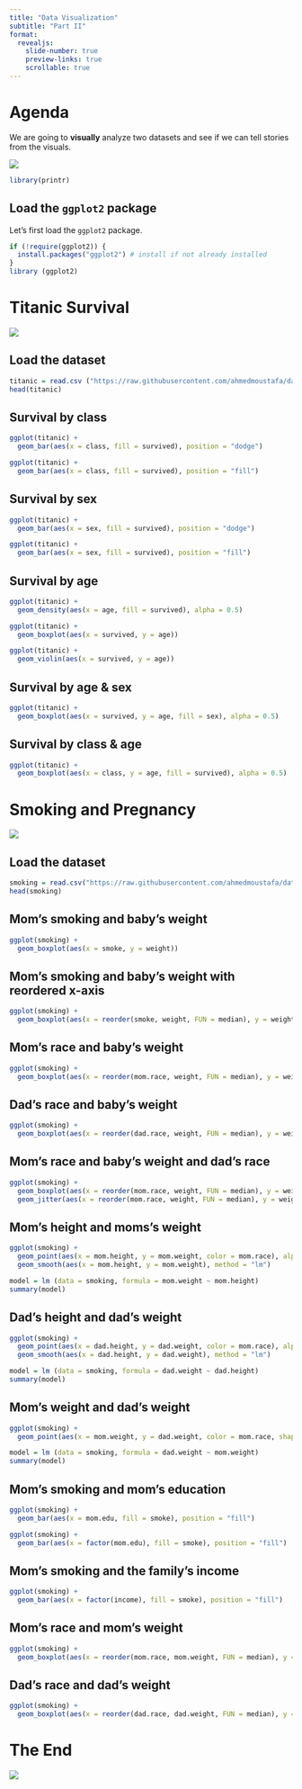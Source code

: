 ```yaml
---
title: "Data Visualization"
subtitle: "Part II"
format:
  revealjs:
    slide-number: true
    preview-links: true
    scrollable: true
---
```


# Agenda

We are going to **visually** analyze two datasets and see if we can tell stories from the visuals.

![](https://media.gettyimages.com/id/170005774/photo/fairy-tale.jpg?s=612x612&w=0&k=20&c=G6Mvq7tYAgyyfNbZGbwdXjh8XlQ1_MCrYakU63I7SG4=)

```r
library(printr)
```

## Load the `ggplot2` package

Let's first load the `ggplot2` package.

```r
if (!require(ggplot2)) {
  install.packages("ggplot2") # install if not already installed
}
library (ggplot2)
```


# Titanic Survival

![](https://media.gettyimages.com/id/188056589/photo/digitally-restored-vintage-maritime-history-photo-of-the-rms-titantic-departing-southampton-on.jpg?s=2048x2048&w=gi&k=20&c=UUgRikYArk0uhrOMQbs994YaoRuCWU4TrcsjYGI8Tj0=)

## Load the dataset

```r
titanic = read.csv ("https://raw.githubusercontent.com/ahmedmoustafa/datasets/main/titanic/titanic.csv")
head(titanic)
```


## Survival by class

::: {.fragment}

```r
ggplot(titanic) +
  geom_bar(aes(x = class, fill = survived), position = "dodge")
```

:::

::: {.fragment}

```r
ggplot(titanic) +
  geom_bar(aes(x = class, fill = survived), position = "fill")
```

:::

## Survival by sex

::: {.fragment}

```r
ggplot(titanic) +
  geom_bar(aes(x = sex, fill = survived), position = "dodge")
```

:::


::: {.fragment}

```r
ggplot(titanic) +
  geom_bar(aes(x = sex, fill = survived), position = "fill")
```

:::

## Survival by age

::: {.fragment}

```r
ggplot(titanic) +
  geom_density(aes(x = age, fill = survived), alpha = 0.5)
```

:::

::: {.fragment}

```r
ggplot(titanic) +
  geom_boxplot(aes(x = survived, y = age))
```

:::

::: {.fragment}

```r
ggplot(titanic) +
  geom_violin(aes(x = survived, y = age))
```

:::

## Survival by age & sex

::: {.fragment}

```r
ggplot(titanic) +
  geom_boxplot(aes(x = survived, y = age, fill = sex), alpha = 0.5)
```

:::

## Survival by class & age

::: {.fragment}

```r
ggplot(titanic) +
  geom_boxplot(aes(x = class, y = age, fill = survived), alpha = 0.5)
```

:::

# Smoking and Pregnancy

![](https://media.gettyimages.com/id/702551325/photo/pregnant-woman-finishing-cigarette.jpg?s=2048x2048&w=gi&k=20&c=zUKT8g49WaCFyNnuyvyYRFTAuLB74IEwn9JQ8hg0Li0=)

## Load the dataset

```r
smoking = read.csv("https://raw.githubusercontent.com/ahmedmoustafa/datasets/main/smoking/smoking.csv")
head(smoking)
```

## Mom's smoking and baby's weight

::: {.fragment}

```r
ggplot(smoking) +
  geom_boxplot(aes(x = smoke, y = weight))
```

:::

## Mom's smoking and baby's weight with reordered x-axis

::: {.fragment}

```r
ggplot(smoking) +
  geom_boxplot(aes(x = reorder(smoke, weight, FUN = median), y = weight))
```

:::

## Mom's race and baby's weight

::: {.fragment}

```r
ggplot(smoking) +
  geom_boxplot(aes(x = reorder(mom.race, weight, FUN = median), y = weight))
```

:::

## Dad's race and baby's weight

::: {.fragment}

```r
ggplot(smoking) +
  geom_boxplot(aes(x = reorder(dad.race, weight, FUN = median), y = weight))
```

:::

## Mom's race and baby's weight and dad's race

::: {.fragment}

```r
ggplot(smoking) +
  geom_boxplot(aes(x = reorder(mom.race, weight, FUN = median), y = weight)) +
  geom_jitter(aes(x = reorder(mom.race, weight, FUN = median), y = weight, color = dad.race), alpha = 0.5, width = 0.3)
```

:::

## Mom's height and moms's weight

::: {.fragment}

```r
ggplot(smoking) +
  geom_point(aes(x = mom.height, y = mom.weight, color = mom.race), alpha = 0.5) +
  geom_smooth(aes(x = mom.height, y = mom.weight), method = "lm")
```

```r
model = lm (data = smoking, formula = mom.weight ~ mom.height)
summary(model)
```

:::

## Dad's height and dad's weight

::: {.fragment}

```r
ggplot(smoking) +
  geom_point(aes(x = dad.height, y = dad.weight, color = mom.race), alpha = 0.5) +
  geom_smooth(aes(x = dad.height, y = dad.weight), method = "lm")
```

```r
model = lm (data = smoking, formula = dad.weight ~ dad.height)
summary(model)
```

:::

## Mom's weight and dad's weight

::: {.fragment}

```r
ggplot(smoking) +
  geom_point(aes(x = mom.weight, y = dad.weight, color = mom.race, shape = dad.race), alpha = 0.5)
```

```r
model = lm (data = smoking, formula = dad.weight ~ mom.weight)
summary(model)
```

:::

## Mom's smoking and mom's education

::: {.fragment}

```r
ggplot(smoking) +
  geom_bar(aes(x = mom.edu, fill = smoke), position = "fill")
```

:::

::: {.fragment}

```r
ggplot(smoking) +
  geom_bar(aes(x = factor(mom.edu), fill = smoke), position = "fill")
```

:::

## Mom's smoking and the family's income

::: {.fragment}

```r
ggplot(smoking) +
  geom_bar(aes(x = factor(income), fill = smoke), position = "fill")
```

:::

## Mom's race and mom's weight

::: {.fragment}

```r
ggplot(smoking) +
  geom_boxplot(aes(x = reorder(mom.race, mom.weight, FUN = median), y = mom.weight))
```

:::

## Dad's race and dad's weight

::: {.fragment}

```r
ggplot(smoking) +
  geom_boxplot(aes(x = reorder(dad.race, dad.weight, FUN = median), y = dad.weight))
```

:::

# The End

![](https://media.gettyimages.com/id/656357474/photo/the-end-words-type-on-vintage-typewriter.jpg?s=2048x2048&w=gi&k=20&c=4c5VUBP_RvjVIl1bPvpp6dmGbE-OOpycpihXPu9ixMc=)